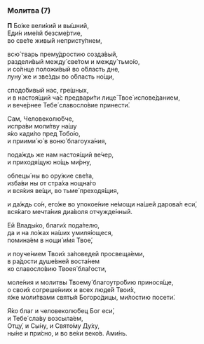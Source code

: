 <span id="molitva9" />

### Молитва (7)

**П** Бо́же вели́кий и вы́шний,  
Еди́н име́яй безсме́ртие,  
во све́те живы́й непристу́пнем,

всю́ тварь прему́дростию созда́вый,  
раздели́вый между́ све́том и между́ тьмо́ю,  
и со́лнце положи́вый во о́бласть дне,  
луну́ же и зве́зды во о́бласть но́щи,

сподо́бивый нас, гре́шных,  
и в настоя́щий ча́с предвари́ти лице́ Твое́ испове́данием,  
и вече́рнее Тебе́ славосло́вие принести́.

Сам, Человеколю́бче,  
испра́ви моли́тву на́шу  
я́ко кади́ло пред Тобо́ю,  
и приими́ ю́ в воню́ благоуха́ния,

пода́ждь же нам настоя́щий ве́чер,  
и приходя́щую но́щь ми́рну,

облецы́ ны во ору́жие све́та,  
изба́ви ны от стра́ха нощна́го  
и вся́кия ве́щи, во тьме́ преходя́щия,

и да́ждь со́н, его́же во упокое́ние не́мощи на́шей дарова́л еси́,  
вся́каго мечта́ния диа́воля отчужде́нный.

Ей Влады́ко, благи́х пода́телю,  
да и на ло́жах на́ших умиля́ющеся,  
помина́ем в нощи́ и́мя Твое́,

и поуче́нием Твои́х за́поведей просвеща́еми,  
в ра́дости душе́вней воста́нем  
ко славосло́вию Твоея́ бла́гости,

моле́ния и молитвы Твоему́ благоутро́бию принося́ще,  
о свои́х согреше́ниих и всех люде́й Твои́х,  
я́же моли́твами святы́я Богоро́дицы, ми́лостию посети́.

Я́ко благ и человеколю́бец Бог еси́,  
и Тебе́ сла́ву возсыла́ем,  
Отцу́, и Сы́ну, и Свято́му Ду́ху,  
ны́не и при́сно, и во ве́ки веко́в. Ами́нь.
